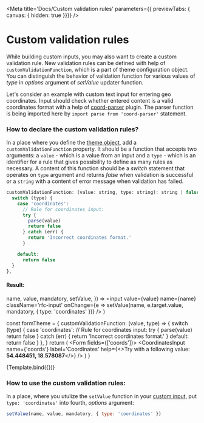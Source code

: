 
<Meta
  title='Docs/Custom validation rules'
  parameters={{ previewTabs: { canvas: { hidden: true }}}}
/>

# Custom validation rules

While building custom inputs, you may also want to create a custom validation
rule. New validation rules can be defined with help of
`customValidationFunction`, which is a part of theme configuration object. You
can distinguish the behavior of validation function for various values of *type*
in *options* argument of *setValue* updater function.

Let's consider an example with custom text input for entering geo coordinates.
Input should check whether entered content is a valid coordinates format with a
help of [coord-parser](https://www.npmjs.com/package/coord-parser) plugin. The
parser function is being imported here by `import parse from 'coord-parser'`
statement.

### How to declare the custom validation rules?

In a place where you define the [theme object](?path=/docs/docs-theming--page),
add a `customValidationFunction` property. It should be a function that accepts
two arguments: a `value` - which is a value from an input and a `type` - which
is an identifier for a rule that gives possibility to define as many rules as
necessary. A content of this function should be a *switch* statement that
operates on `type` argument and returns *false* when validation is successful or
a `string` with a content of error message when validation has failed.

```js
customValidationFunction: (value: string, type: string): string | false => {
  switch (type) {
    case 'coordinates':
      // Rule for coordinates input:
      try {
        parse(value)
        return false
      } catch (err) {
        return 'Incorrect coordinates format.'
      }

    default:
      return false
  }
},
```

#### Result:

  name,
  value,
  mandatory,
  setValue,
}) =>
  <input
    value={value}
    name={name}
    className='rfc-input'
    onChange={e => setValue(name, e.target.value, mandatory, { type: 'coordinates' })}
  />
)

  const formTheme = {
    customValidationFunction: (value, type) => {
      switch (type) {
        case 'coordinates':
          // Rule for coordinates input:
          try {
            parse(value)
            return false
          } catch (err) {
            return 'Incorrect coordinates format.'
          }
        default:
          return false
      }
    },
  }
  return (
    <FormThemeProvider theme={formTheme}>
      <Form fields={['coords']}>
        <CoordinatesInput
          name={'coords'}
          label='Coordinates'
          help={<>Try with a following value: <strong>54.448451, 18.578087</strong></>}
        />
      </Form>
    </FormThemeProvider>
  )
}

<Canvas withSource='none'>
  <Story
    name='Custom validation rules'
  >
    {Template.bind({})}
  </Story>
</Canvas>




### How to use the custom validation rules:

In a place, where you utulize the `setValue` function in your
[custom input](?path=/docs/docs-custom-inputs--page), put `type: 'coordinates'`
into fourth, *options* argument:

```js
setValue(name, value, mandatory, { type: 'coordinates' })
```